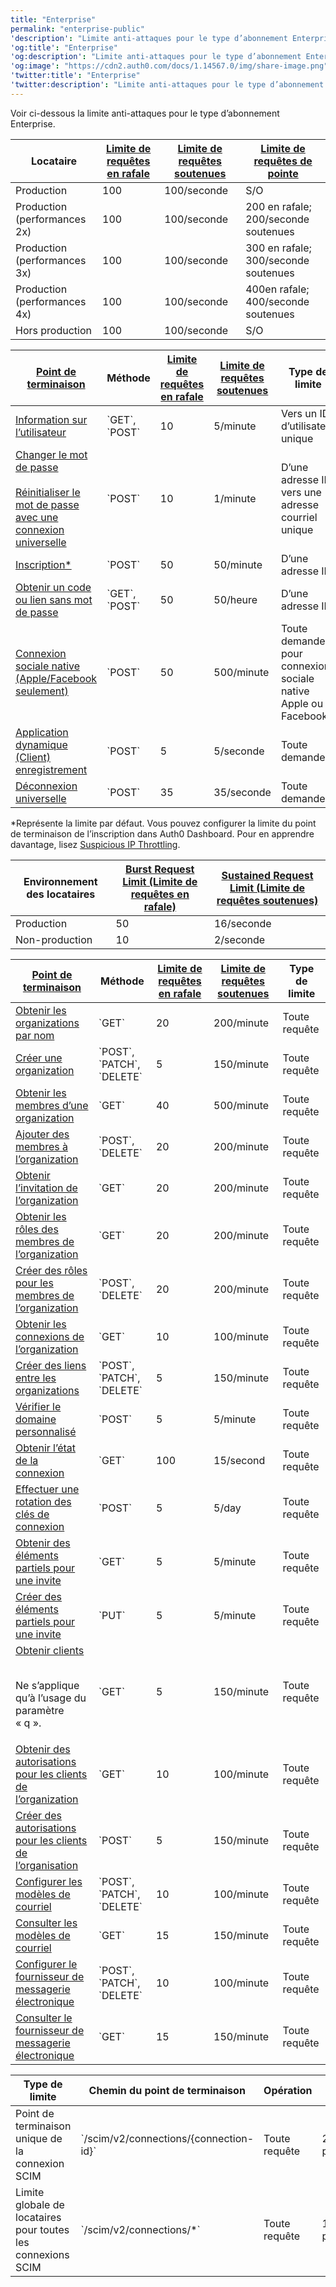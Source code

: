 ---
title: "Enterprise"
permalink: "enterprise-public"
'description': "Limite anti-attaques pour le type d’abonnement Enterprise."
'og:title': "Enterprise"
'og:description': "Limite anti-attaques pour le type d’abonnement Enterprise."
'og:image': "https://cdn2.auth0.com/docs/1.14567.0/img/share-image.png"
'twitter:title': "Enterprise"
'twitter:description': "Limite anti-attaques pour le type d’abonnement Enterprise."
---

Voir ci-dessous la limite anti-attaques pour le type d’abonnement Enterprise.



<Accordion title="Authentication API Limites anti-attaques pour Authentication API et les points de terminaison d’API dans le type d’abonnement Enterprise.">

<table class="table"><thead>
<tr>
<th>Locataire</th>
<th><a href="/docs/fr-ca/troubleshoot/customer-support/operational-policies/rate-limit-policy#rate-limit-algorithm">Limite de requêtes en rafale</a></th>
<th><a href="/docs/fr-ca/troubleshoot/customer-support/operational-policies/rate-limit-policy#rate-limit-algorithm">Limite de requêtes soutenues</a></th>
<th><a href="/docs/fr-ca/troubleshoot/customer-support/operational-policies/rate-limit-policy#public-performance">Limite de requêtes de pointe</a></th>
</tr>
</thead>
<tbody>
<tr>
<td>Production</td>
<td>100</td>
<td>100/seconde</td>
<td>S/O</td>
</tr>
<tr>
<td>Production (performances 2x)</td>
<td>100</td>
<td>100/seconde</td>
<td>200 en rafale; 200/seconde soutenues</td>
</tr>
<tr>
<td>Production (performances 3x)</td>
<td>100</td>
<td>100/seconde</td>
<td>300 en rafale; 300/seconde soutenues</td>
</tr>
<tr>
<td>Production (performances 4x)</td>
<td>100</td>
<td>100/seconde</td>
<td>400en rafale; 400/seconde soutenues</td>
</tr>
<tr>
<td>Hors production</td>
<td>100</td>
<td>100/seconde</td>
<td>S/O</td>
</tr>
</tbody>
</table>

<table class="table"><thead>
<tr>
<th><a href="/docs/fr-ca/api/authentication#introduction">Point de terminaison</a></th>
<th>Méthode</th>
<th><a href="/docs/fr-ca/troubleshoot/customer-support/operational-policies/rate-limit-policy#rate-limit-algorithm">Limite de requêtes en rafale</a></th>
<th><a href="/docs/fr-ca/troubleshoot/customer-support/operational-policies/rate-limit-policy#rate-limit-algorithm">Limite de requêtes soutenues</a></th>
<th>Type de limite</th>
</tr>
</thead>
<tbody>
<tr>
<td><a href="https://auth0.com/docs/api/authentication#get-user-info">Information sur l’utilisateur</a></td>
<td>`GET`, `POST`</td>
<td>10</td>
<td>5/minute</td>
<td>Vers un ID d’utilisateur unique</td>
</tr>
<tr>
<td><a href="https://auth0.com/docs/api/authentication#change-password">Changer le mot de passe</a> <br/><br/> <a href="https://auth0.com/docs/authenticate/database-connections/password-change#universal-login-page">Réinitialiser le mot de passe avec une connexion universelle</a></td>
<td>`POST`</td>
<td>10</td>
<td>1/minute</td>
<td>D’une adresse IP vers une adresse courriel unique</td>
</tr>
<tr>
<td><a href="https://auth0.com/docs/api/authentication#signup">Inscription* </a></td>
<td>`POST`</td>
<td>50</td>
<td>50/minute</td>
<td>D’une adresse IP</td>
</tr>
<tr>
<td><a href="https://auth0.com/docs/api/authentication#passwordless">Obtenir un code ou lien sans mot de passe</a></td>
<td>`GET`, `POST`</td>
<td>50</td>
<td>50/heure</td>
<td>D’une adresse IP</td>
</tr>
<tr>
<td><a href="https://auth0.com/docs/api/authentication#verify-with-one-time-password-otp-">Connexion sociale native (Apple/Facebook seulement)</a></td>
<td>`POST`</td>
<td>50</td>
<td>500/minute</td>
<td>Toute demande pour connexion sociale native Apple ou Facebook</td>
</tr>
<tr>
<td><a href="https://auth0.com/docs/api/authentication#dynamic-application-client-registration">Application dynamique (Client) enregistrement</a></td>
<td>`POST`</td>
<td>5</td>
<td>5/seconde</td>
<td>Toute demande</td>
</tr>
<tr>
<td><a href="https://auth0.com/docs/api/authentication#global-token-revocation">Déconnexion universelle</a></td>
<td>`POST`</td>
<td>35</td>
<td>35/seconde</td>
<td>Toute demande</td>
</tr>
</tbody>
</table>

\*Représente la limite par défaut. Vous pouvez configurer la limite du point de terminaison de l’inscription dans Auth0 Dashboard. Pour en apprendre davantage, lisez [Suspicious IP Throttling](https://www.auth0.com/docs/secure/attack-protection/suspicious-ip-throttling).

</Accordion>



<Accordion title="Management API Limites anti-attaques pour Management API, les points de terminaison d’API et les groupes de points de terminaison d’API dans le type d’abonnement Entreprise.">

<table class="table"><thead>
<tr>
<th>Environnement des locataires</th>
<th><a href="/docs/fr-ca/troubleshoot/customer-support/operational-policies/rate-limit-policy#rate-limit-algorithm">Burst Request Limit (Limite de requêtes en rafale)</a></th>
<th><a href="/docs/fr-ca/troubleshoot/customer-support/operational-policies/rate-limit-policy#rate-limit-algorithm">Sustained Request Limit (Limite de requêtes soutenues)</a></th>
</tr>
</thead>
<tbody>
<tr>
<td>Production</td>
<td>50</td>
<td>16/seconde</td>
</tr>
<tr>
<td>Non-production</td>
<td>10</td>
<td>2/seconde</td>
</tr>
</tbody>
</table>

<table class="table"><thead>
<tr>
<th><a href="/docs/fr-ca/api/management/v2"><strong>Point de terminaison</strong></a></th>
<th><strong>Méthode</strong></th>
<th><a href="/docs/fr-ca/troubleshoot/customer-support/operational-policies/rate-limit-policy#rate-limit-algorithm"><strong>Limite de requêtes en rafale</strong></a></th>
<th><a href="/docs/fr-ca/troubleshoot/customer-support/operational-policies/rate-limit-policy#rate-limit-algorithm"><strong>Limite de requêtes soutenues</strong></a></th>
<th><strong>Type de limite</strong></th>
</tr>
</thead>
<tbody>
<tr>
<td><a href="https://auth0.com/docs/api/management/v2/organizations/get-name-by-name">Obtenir les organizations par nom</a></td>
<td>`GET`</td>
<td>20</td>
<td>200/minute</td>
<td>Toute requête</td>
</tr>
<tr>
<td><a href="https://auth0.com/docs/api/management/v2/organizations/post-organizations">Créer une organization</a></td>
<td>`POST`, `PATCH`, `DELETE`</td>
<td>5</td>
<td>150/minute</td>
<td>Toute requête</td>
</tr>
<tr>
<td><a href="https://auth0.com/docs/api/management/v2/organizations/get-members">Obtenir les membres d’une organization</a></td>
<td>`GET`</td>
<td>40</td>
<td>500/minute</td>
<td>Toute requête</td>
</tr>
<tr>
<td><a href="https://auth0.com/docs/api/management/v2/organizations/post-members">Ajouter des membres à l’organization</a></td>
<td>`POST`, `DELETE`</td>
<td>20</td>
<td>200/minute</td>
<td>Toute requête</td>
</tr>
<tr>
<td><a href="https://auth0.com/docs/api/management/v2/organizations/get-invitations-by-invitation-id">Obtenir l’invitation de l’organization</a></td>
<td>`GET`</td>
<td>20</td>
<td>200/minute</td>
<td>Toute requête</td>
</tr>
<tr>
<td><a href="https://auth0.com/docs/api/management/v2/organizations/get-organization-member-roles">Obtenir les rôles des membres de l’organization</a></td>
<td>`GET`</td>
<td>20</td>
<td>200/minute</td>
<td>Toute requête</td>
</tr>
<tr>
<td><a href="https://auth0.com/docs/api/management/v2/organizations/post-organization-member-roles">Créer des rôles pour les membres de l’organization</a></td>
<td>`POST`, `DELETE`</td>
<td>20</td>
<td>200/minute</td>
<td>Toute requête</td>
</tr>
<tr>
<td><a href="https://auth0.com/docs/api/management/v2/organizations/get-enabled-connections">Obtenir les connexions de l’organization</a></td>
<td>`GET`</td>
<td>10</td>
<td>100/minute</td>
<td>Toute requête</td>
</tr>
<tr>
<td><a href="https://auth0.com/docs/api/management/v2/organizations/post-enabled-connections">Créer des liens entre les organizations</a></td>
<td>`POST`, `PATCH`, `DELETE`</td>
<td>5</td>
<td>150/minute</td>
<td>Toute requête</td>
</tr>
<tr>
<td><a href="https://auth0.com/docs/api/management/v2/custom-domains/post-verify">Vérifier le domaine personnalisé</a></td>
<td>`POST`</td>
<td>5</td>
<td>5/minute</td>
<td>Toute requête</td>
</tr>
<tr>
<td><a href="https://auth0.com/docs/api/management/v2/connections/get-status">Obtenir l’état de la connexion</a></td>
<td>`GET`</td>
<td>100</td>
<td>15/second</td>
<td>Toute requête</td>
</tr>
<tr>
<td><a href="https://auth0.com/docs/api/management/v2/keys/post-signing-keys">Effectuer une rotation des clés de connexion</a></td>
<td>`POST`</td>
<td>5</td>
<td>5/day</td>
<td>Toute requête</td>
</tr>
<tr>
<td><a href="https://auth0.com/docs/api/management/v2/prompts/get-partials">Obtenir des éléments partiels pour une invite</a></td>
<td>`GET`</td>
<td>5</td>
<td>5/minute</td>
<td>Toute requête</td>
</tr>
<tr>
<td><a href="https://auth0.com/docs/api/management/v2/prompts/put-partials">Créer des éléments partiels pour une invite</a></td>
<td>`PUT`</td>
<td>5</td>
<td>5/minute</td>
<td>Toute requête</td>
</tr>
<tr>
<td><a href="https://auth0.com/docs/api/management/v2/clients/get-clients">Obtenir clients</a><p><br/>Ne s’applique qu’à l’usage du paramètre « q ».<br/></p></td>
<td>`GET`</td>
<td>5</td>
<td>150/minute</td>
<td>Toute requête</td>
</tr>
<tr>
<td><a href="https://auth0.com/docs/api/management/v2/organizations/get-organization-client-grants">Obtenir des autorisations pour les clients de l’organization</a></td>
<td>`GET`</td>
<td>10</td>
<td>100/minute</td>
<td>Toute requête</td>
</tr>
<tr>
<td><a href="https://auth0.com/docs/api/management/v2/organizations/create-organization-client-grants">Créer des autorisations pour les clients de l’organisation</a></td>
<td>`POST`</td>
<td>5</td>
<td>150/minute</td>
<td>Toute requête</td>
</tr>
<tr>
<td><a href="https://auth0.com/docs/api/management/v2/email-templates/post-email-templates">Configurer les modèles de courriel</a></td>
<td>`POST`, `PATCH`, `DELETE`</td>
<td>10</td>
<td>100/minute</td>
<td>Toute requête</td>
</tr>
<tr>
<td><a href="https://auth0.com/docs/api/management/v2/email-templates/get-email-templates-by-template-name">Consulter les modèles de courriel</a></td>
<td>`GET`</td>
<td>15</td>
<td>150/minute</td>
<td>Toute requête</td>
</tr>
<tr>
<td><a href="https://auth0.com/docs/api/management/v2/emails/patch-provider">Configurer le fournisseur de messagerie électronique</a></td>
<td>`POST`, `PATCH`, `DELETE`</td>
<td>10</td>
<td>100/minute</td>
<td>Toute requête</td>
</tr>
<tr>
<td><a href="https://auth0.com/docs/api/management/v2/emails/get-provider">Consulter le fournisseur de messagerie électronique</a></td>
<td>`GET`</td>
<td>15</td>
<td>150/minute</td>
<td>Toute requête</td>
</tr>
</tbody>
</table>

</Accordion>



<Accordion title="SCIM API Limites anti-attaques des points de terminaison SCIM API entrants dans les abonnements au nuage public qui incluent des connexions Enterprise.">

<table class="table"><thead>
<tr>
<th>Type de limite</th>
<th>Chemin du point de terminaison</th>
<th>Opération</th>
<th>Limite</th>
</tr>
</thead>
<tbody>
<tr>
<td>Point de terminaison unique de la connexion SCIM</td>
<td>`/scim/v2/connections/{connection-id}`</td>
<td>Toute requête</td>
<td>25 requêtes par seconde</td>
</tr>
<tr>
<td>Limite globale de locataires pour toutes les connexions SCIM</td>
<td>`/scim/v2/connections/*`</td>
<td>Toute requête</td>
<td>100 requêtes par seconde</td>
</tr>
</tbody>
</table>

</Accordion>

